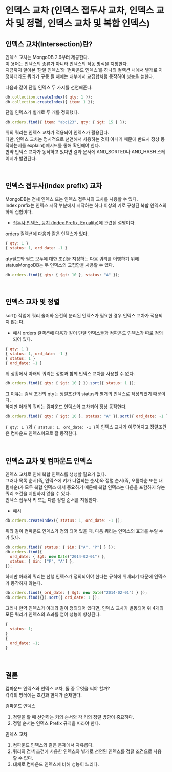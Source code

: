 # 인덱스 교차 (인덱스 접두사 교차, 인덱스 교차 및 정렬, 인덱스 교차 및 복합 인덱스)

## 인덱스 교차(Intersection)란?

인덱스 교차는 MongoDB 2.6부터 제공한다.  
이 용어는 인덱스의 종류가 아니라 인덱스의 작동 방식을 지칭한다.  
지금까지 알아본 ‘단일 인덱스’와 ‘컴파운드 인덱스’를 하나의 컬렉션 내에서 별개로 지정하더라도 쿼리가 구동 될 때에는 내부에서 교집합처럼 동작하여 성능을 높힌다.

다음과 같이 단일 인덱스 두 가지를 선언해준다.

```js
db.collection.createIndex({ qty: 1 });
db.collection.createIndex({ item: 1 });
```

단일 인덱스가 별개로 두 개를 정의했다.

```js
db.orders.find({ item: "abc123", qty: { $gt: 15 } });
```

위의 쿼리는 인덱스 교차가 적용되어 인덱스가 활용된다.  
다만, 인덱스 교차는 명시적으로 선언해서 사용하는 것이 아니기 때문에 반드시 정상 동작하는지를 explain()메서드를 통해 확인해야 한다.  
만약 인덱스 교차가 동작하고 있다면 결과 문서에 AND_SORTED나 AND_HASH 스테이지가 발견된다.

<br />

## 인덱스 접두사(index prefix) 교차

MongoDB는 전체 인덱스 또는 인덱스 접두사의 교차를 사용할 수 있다.  
Index prefix는 인덱스 시작 부분에서 시작하는 하나 이상의 키로 구성된 복합 인덱스의 하위 집합이다.

- [접두사 인덱스, 등치 (Index Prefix, Equality)](./prefixequality)에 관련된 설명이다.

orders 컬렉션에 다음과 같은 인덱스가 있다.

```js
{ qty: 1 }
{ status: 1, ord_date: -1 }
```

qty필드와 필드 모두에 대한 조건을 지정하는 다음 쿼리를 이행하기 위해 statusMongoDB는 두 인덱스의 교집합을 사용할 수 있다.

```js
db.orders.find({ qty: { $gt: 10 }, status: "A" });
```

<br />

## 인덱스 교차 및 정렬

sort() 작업에 쿼리 술어와 완전히 분리된 인덱스가 필요한 경우 인덱스 교차가 적용되지 않는다.

- 예시
  orders 컬렉션에 다음과 같이 단일 인덱스들과 컴파운드 인덱스가 따로 정의되어 있다.

```js
{ qty: 1 }
{ status: 1, ord_date: -1 }
{ status: 1 }
{ ord_date: -1 }
```

위 상황에서 아래의 쿼리는 정렬과 함께 인덱스 교차를 사용할 수 없다.

```js
db.orders.find({ qty: { $gt: 10 } }).sort({ status: 1 });
```

그 이유는 검색 조건의 qty는 정렬조건의 status와 별개의 인덱스로 작성되었기 때문이다.  
하지만 아래의 쿼리는 컴파운드 인덱스와 교차되어 정상 동작한다.

```js
db.orders.find({ qty: { $gt: 10 }, status: "A" }).sort({ ord_date: -1 });
```

`{ qty: 1 }`과 `{ status: 1, ord_date: -1 }`이 인덱스 교차가 이루어지고 정렬조건은 컴파운드 인덱스이므로 잘 동작한다.

<br />

## 인덱스 교차 및 컴파운드 인덱스

인덱스 교차로 인해 복합 인덱스를 생성할 필요가 없다.  
그러나 목록 순서(즉, 인덱스에 키가 나열되는 순서)와 정렬 순서(즉, 오름차순 또는 내림차순)가 모두 복합 인덱스 에서 중요하기 때문에 복합 인덱스는 다음을 포함하지 않는 쿼리 조건을 지원하지 않을 수 있다.  
인덱스 접두사 키 또는 다른 정렬 순서를 지정한다.

- 예시

```js
db.orders.createIndex({ status: 1, ord_date: -1 });
```

위와 같이 컴파운드 인덱스가 정의 되어 있을 때, 다음 쿼리는 인덱스의 효과를 누릴 수가 있다.

```js
db.orders.find({ status: { $in: ["A", "P"] } });
db.orders.find({
  ord_date: { $gt: new Date("2014-02-01") },
  status: { $in: ["P", "A"] },
});
```

하지만 아래의 쿼리는 선행 인덱스가 정의되어야 한다는 규칙에 위배되기 때문에 인덱스가 동작하지 않는다.

```js
db.orders.find({ ord_date: { $gt: new Date("2014-02-01") } });
db.orders.find({}).sort({ ord_date: 1 });
```

그러나 만약 인덱스가 아래와 같이 정의되어 있다면, 인덱스 교차가 발동되어 위 4개의 모든 쿼리가 인덱스의 효과를 얻어 성능이 향샹된다.

```js
{
  status: 1;
}
{
  ord_date: -1;
}
```

<br />

## 결론

컴파운드 인덱스와 인덱스 교차, 둘 중 무엇을 써야 할까?  
각각의 방식에는 조건과 한계가 존재한다.

컴파운드 인덱스

1. 정렬을 할 때 선언하는 키의 순서와 각 키의 정렬 방향이 중요하다.
2. 정렬 순서는 인덱스 Prefix 규칙을 따라야 한다.

인덱스 교차

1. 컴파운드 인덱스와 같은 문제에서 자유롭다.
2. 쿼리의 검색 조건에 사용한 인덱스와 별개로 선언된 인덱스를 정렬 조건으로 사용 할 수 없다.
3. 대체로 컴파운드 인덱스에 비해 성능이 느리다.
